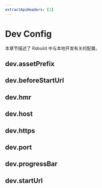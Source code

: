 ```yaml
---
extractApiHeaders: [2]
---
```


# Dev Config

本章节描述了 Rsbuild 中与本地开发有关的配置。

## dev.assetPrefix


<AssetPrefix />

## dev.beforeStartUrl


<BeforeStartUrl />

## dev.hmr


<Hmr />

## dev.host


<Host />

## dev.https


<Https />

## dev.port


<Port />

## dev.progressBar


<ProgressBar />

## dev.startUrl


<StartUrl />
